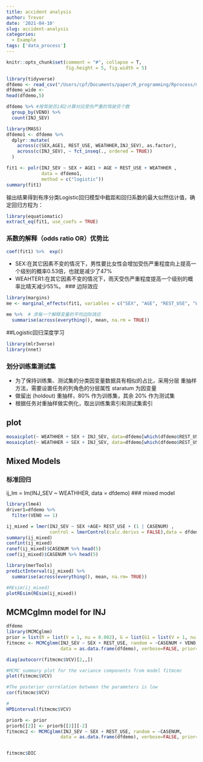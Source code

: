 ```yaml
---
title: accident analysis
author: Trevor
date: '2021-04-10'
slug: accident-analysis
categories:
  - Example
tags: ['data_process']
---
```



```r
knitr::opts_chunk$set(comment = "#", collapse = T, 
                      fig.height = 5, fig.width = 5)
```


```r
library(tidyverse)
dfdemo <- read_csv("/Users/cpf/Documents/paper/R_programming/Rprocess/mydata/dfdemo.csv")
dfdemo_wide <- 
head(dfdemo,5)
```

```r
dfdemo %>% #按驾驶员1和2计算对应受伤严重的驾驶员个数
  group_by(VENO) %>% 
  count(INJ_SEV)
```


```r
library(MASS)
dfdemo1 <- dfdemo %>% 
  dplyr::mutate(
    across(c(SEX,AGE1, REST_USE, WEATHHER,INJ_SEV), as.factor),
    across(c(INJ_SEV), ~ fct_inseq(., ordered = TRUE))
  )

fit1 <- polr(INJ_SEV ~ SEX + AGE1 + AGE + REST_USE + WEATHHER ,
             data = dfdemo1, 
             method = c("logistic"))
summary(fit1)
```
输出结果得到有序分类Logistic回归模型中截距和回归系数的最大似然估计值，确定回归方程为：
```r
library(equatiomatic)
extract_eq(fit1, use_coefs = TRUE)
```
### 系数的解释（odds ratio OR）优势比

```r
coef(fit1) %>%  exp()
```
* SEX:在其它因素不变的情况下，男性要比女性会增加受伤严重程度向上提高一个级别的概率0.53倍，也就是减少了47%
* WEAHTER1:在其它因素不变的情况下，雨天受伤严重程度提高一个级别的概率比晴天减少55%。
### 边际效应
```r
library(margins)
me <- marginal_effects(fit1, variables = c("SEX", "AGE", "REST_USE", "WEATHHER"))

me %>%  # 求每一个解释变量的平均边际效应
  summarise(across(everything(), mean, na.rm = TRUE))
```

##Logistic回归深度学习
```r
library(mlr3verse)
library(nnet)

```
### 划分训练集测试集
* 为了保持训练集、测试集的分类因变量数据具有相似的占比，采用分层 重抽样方法，需要设置任务的列角色的分层属性 staratum 为因变量
* 做留出 (holdout) 重抽样，80% 作为训练集，其余 20% 作为测试集
* 根据任务对重抽样做实例化，取出训练集索引和测试集索引

## plot
```r
mosaicplot(~ WEATHHER + SEX + INJ_SEV, data=dfdemo[which(dfdemo$REST_USE=="1"),], shade = TRUE, lengend = TRUE)
mosaicplot(~ WEATHHER + SEX + INJ_SEV, data=dfdemo[which(dfdemo$REST_USE=="0"),], shade = TRUE, lengend = TRUE)

```



## Mixed Models
### 标准回归
ij_lm = lm(INJ_SEV ~ WEATHHER, data = dfdemo)
### mixed model
```r
library(lme4)
driver1=dfdemo %>% 
  filter(VENO == 1)

ij_mixed = lmer(INJ_SEV ~ SEX +AGE+ REST_USE + (1 | CASENUM) , 
                control = lmerControl(calc.derivs = FALSE),data = dfdemo)
summary(ij_mixed)
confint(ij_mixed)
ranef(ij_mixed)$CASENUM %>% head(5)
coef(ij_mixed)$CASENUM %>% head(5)

library(merTools)
predictInterval(ij_mixed) %>% 
  summarise(across(everything(), mean, na.rm= TRUE))

#REsim(ij_mixed)
plotREsim(REsim(ij_mixed))
```

## MCMCglmn model for INJ
```r
dfdemo
library(MCMCglmm)
prior = list(R = list(V = 1, nu = 0.002), G = list(G1 = list(V = 1, nu = 0.002), G2 = list(V = 1, nu = 0.002)))
fitmcmc <- MCMCglmm(INJ_SEV ~ SEX + REST_USE, random = ~CASENUM + VENO, 
                    data = as.data.frame(dfdemo), verbose=FALSE, prior=prior, family="ordinal")

diag(autocorr(fitmcmc$VCV)[2,,])

#MCMC summary plot for the variance components from model fitmcmc
plot(fitmcmc$VCV)

#The posterior correlation between the parameters is low
cor(fitmcmc$VCV)

#
HPDinterval(fitmcmc$VCV)

priorb <- prior
priorb[[2]] <- priorb[[2]][-2]
fitmcmc2 <- MCMCglmm(INJ_SEV ~ SEX + REST_USE, random = ~CASENUM, 
                    data = as.data.frame(dfdemo), verbose=FALSE, prior=priorb, family="ordinal")


fitmcmc$DIC
```
